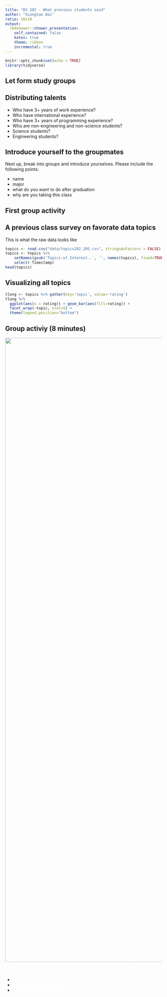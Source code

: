 ```yaml
---
title: "DS 202 - What previous students said"
author: "Xiongtao Dai"
ratio: 16x10
output:
  rmdshower::shower_presentation:
    self_contained: false
    katex: true
    theme: ribbon
    incremental: true
---
```

```r
knitr::opts_chunk$set(echo = TRUE)
library(tidyverse)
```
## Let form study groups {.shout}

## Distributing talents
- Who have 3+ years of work experience? 
- Who have international experience? 
- Who have 3+ years of programming experience? 
- Who are non-engineering and non-science students? 
- Science students?
- Engineering students?

## Introduce yourself to the groupmates

Next up, break into groups and introduce yourselves. Please include the following points:

- name
- major
- what do you want to do after graduation
- why are you taking this class

## First group activity {.shout}


##  A previous class survey on favorate data topics

This is what the raw data looks like 

```r
topics <- read.csv("data/topics202_20S.csv", stringsAsFactors = FALSE)
topics <- topics %>% 
    setNames(gsub('Topics.of.Interest..', '', names(topics), fixed=TRUE)) %>% 
    select(-Timestamp)
head(topics)
```

## Visualizing all topics

```r
tlong <- topics %>% gather(key='topic', value='rating')
tlong %>% 
  ggplot(aes(x = rating)) + geom_bar(aes(fill=rating)) +
  facet_wrap(~topic, ncol=5) +
  theme(legend.position="bottom")
```

## Group activiy (8 minutes) {.white}

<img class="cover" src="images/darkgreen.jpeg" alt="" width=2000>
<span style="color:white"> 
Discuss with the groupmates and jog down brief notes. We will then discuss with the class.
</span>

- <span style="color:white"> What information is being shown by the previous figure? </span>
- <span style="color:white"> Is the figure easy to read? Why? </span>
- <span style="color:white"> What might be improved? </span>
